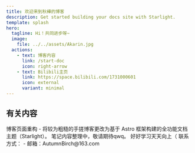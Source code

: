 ```yaml
---
title: 欢迎来到秋樺的博客
description: Get started building your docs site with Starlight.
template: splash
hero:
  tagline: Hi！共同进步呀~
  image:
    file: ../../assets/Akarin.jpg
  actions:
    - text: 博客内容
      link: /start-doc
      icon: right-arrow
    - text: Bilibili主页
      link: https://space.bilibili.com/1731000601
      icon: external
      variant: minimal
---
```



## 有关内容

<CardGrid stagger>
	<Card title="更新日志" icon="pencil">
		博客页面重构
		- 将较为粗糙的手搓博客更改为基于 Astro 框架构建的全功能文档主题（Starlight）。
	</Card>
	<Card title="最新博客" icon="add-document">
		笔记内容整理中，敬请期待qwq。
	</Card>
	<Card title="碎碎念" icon="setting">
		好好学习天天向上（
	</Card>
	<Card title="欢迎交流" icon="open-book">
		联系方式：
		- 邮箱：AutumnBirch@163.com
	</Card>
</CardGrid>
